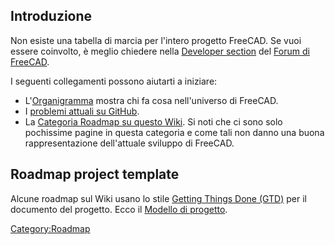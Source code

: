 <languages/>

== Introduzione ==

Non esiste una tabella di marcia per l'intero progetto FreeCAD. Se vuoi essere coinvolto, è meglio chiedere nella [https://forum.freecadweb.org/viewforum.php?f=10 Developer section] del [https://forum.freecadweb.org/index.php Forum di FreeCAD].

I seguenti collegamenti possono aiutarti a iniziare:
* L'[[Organization_chart/it|Organigramma]] mostra chi fa cosa nell'universo di FreeCAD.
* I [https://github.com/FreeCAD/FreeCAD/issues?q=is%3Aopen+is%3Aissue problemi attuali su GitHub].
* La [[:Category:Roadmap|Categoria Roadmap su questo Wiki]]. Si noti che ci sono solo pochissime pagine in questa categoria e come tali non danno una buona rappresentazione dell'attuale sviluppo di FreeCAD.

== Roadmap project template ==

Alcune roadmap sul Wiki usano lo stile [https://en.wikipedia.org/wiki/Getting_Things_Done#Methodology Getting Things Done (GTD)] per il documento del progetto. Ecco il [[Project_template|Modello di progetto]].


[[Category:Roadmap]]